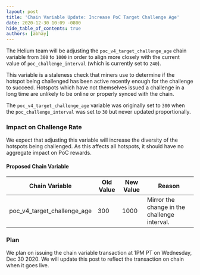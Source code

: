 ```yaml
---
layout: post
title: 'Chain Variable Update: Increase PoC Target Challenge Age'
date: 2020-12-30 10:09 -0800
hide_table_of_contents: true
authors: [abhay]
---
```


The Helium team will be adjusting the `poc_v4_target_challenge_age` chain variable from `300` to
`1000` in order to align more closely with the current value of `poc_challenge_interval` (which is
currently set to `240`).

<!--truncate-->

This variable is a staleness check that miners use to determine if the hotspot being challenged has
been active recently enough for the challenge to succeed. Hotspots which have not themselves issued
a challenge in a long time are unlikely to be online or properly synced with the chain.

The `poc_v4_target_challenge_age` variable was originally set to `300` when the
`poc_challenge_interval` was set to `30` but never updated proportionally.

### Impact on Challenge Rate

We expect that adjusting this variable will increase the diversity of the hotspots being challenged.
As this affects all hotspots, it should have no aggregate impact on PoC rewards.

#### Proposed Chain Variable

| Chain Variable              | Old Value | New Value | Reason                                       |
| --------------------------- | --------- | --------- | -------------------------------------------- |
| poc_v4_target_challenge_age | 300       | 1000      | Mirror the change in the challenge interval. |

### Plan

We plan on issuing the chain variable transaction at 1PM PT on Wednesday, Dec 30 2020. We will
update this post to reflect the transaction on chain when it goes live.
